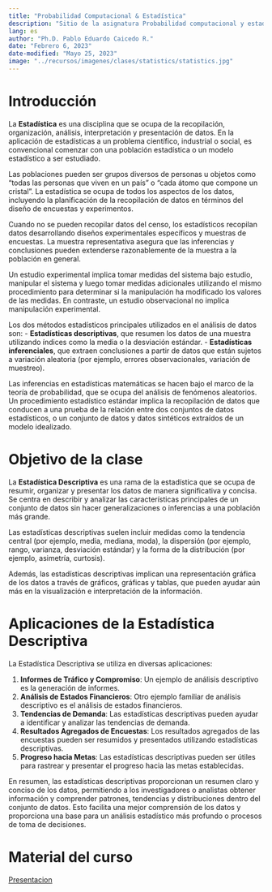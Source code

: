 ---
title: "Probabilidad Computacional & Estadística"
description: "Sitio de la asignatura Probabilidad computacional y estadística de la Uniautonoma del Cauca"
lang: es
author: "Ph.D. Pablo Eduardo Caicedo R."
date: "Febrero 6, 2023"
date-modified: "Mayo 25, 2023"
image: "../recursos/imagenes/clases/statistics/statistics.jpg"
---

# Introducción

La **Estadística** es una disciplina que se ocupa de la recopilación, organización, análisis, interpretación y presentación de datos. En la aplicación de estadísticas a un problema científico, industrial o social, es convencional comenzar con una población estadística o un modelo estadístico a ser estudiado.

Las poblaciones pueden ser grupos diversos de personas u objetos como "todas las personas que viven en un país" o "cada átomo que compone un cristal". La estadística se ocupa de todos los aspectos de los datos, incluyendo la planificación de la recopilación de datos en términos del diseño de encuestas y experimentos.

Cuando no se pueden recopilar datos del censo, los estadísticos recopilan datos desarrollando diseños experimentales específicos y muestras de encuestas. La muestra representativa asegura que las inferencias y conclusiones pueden extenderse razonablemente de la muestra a la población en general.

Un estudio experimental implica tomar medidas del sistema bajo estudio, manipular el sistema y luego tomar medidas adicionales utilizando el mismo procedimiento para determinar si la manipulación ha modificado los valores de las medidas. En contraste, un estudio observacional no implica manipulación experimental.

Los dos métodos estadísticos principales utilizados en el análisis de datos son: 
- **Estadísticas descriptivas**, que resumen los datos de una muestra utilizando índices como la media o la desviación estándar.
- **Estadísticas inferenciales**, que extraen conclusiones a partir de datos que están sujetos a variación aleatoria (por ejemplo, errores observacionales, variación de muestreo).

Las inferencias en estadísticas matemáticas se hacen bajo el marco de la teoría de probabilidad, que se ocupa del análisis de fenómenos aleatorios. Un procedimiento estadístico estándar implica la recopilación de datos que conducen a una prueba de la relación entre dos conjuntos de datos estadísticos, o un conjunto de datos y datos sintéticos extraídos de un modelo idealizado.

# Objetivo de la clase

La **Estadística Descriptiva** es una rama de la estadística que se ocupa de resumir, organizar y presentar los datos de manera significativa y concisa. Se centra en describir y analizar las características principales de un conjunto de datos sin hacer generalizaciones o inferencias a una población más grande. 

Las estadísticas descriptivas suelen incluir medidas como la tendencia central (por ejemplo, media, mediana, moda), la dispersión (por ejemplo, rango, varianza, desviación estándar) y la forma de la distribución (por ejemplo, asimetría, curtosis).

Además, las estadísticas descriptivas implican una representación gráfica de los datos a través de gráficos, gráficas y tablas, que pueden ayudar aún más en la visualización e interpretación de la información.

# Aplicaciones de la Estadística Descriptiva

La Estadística Descriptiva se utiliza en diversas aplicaciones:

1. **Informes de Tráfico y Compromiso**: Un ejemplo de análisis descriptivo es la generación de informes.
2. **Análisis de Estados Financieros**: Otro ejemplo familiar de análisis descriptivo es el análisis de estados financieros.
3. **Tendencias de Demanda**: Las estadísticas descriptivas pueden ayudar a identificar y analizar las tendencias de demanda.
4. **Resultados Agregados de Encuestas**: Los resultados agregados de las encuestas pueden ser resumidos y presentados utilizando estadísticas descriptivas.
5. **Progreso hacia Metas**: Las estadísticas descriptivas pueden ser útiles para rastrear y presentar el progreso hacia las metas establecidas.

En resumen, las estadísticas descriptivas proporcionan un resumen claro y conciso de los datos, permitiendo a los investigadores o analistas obtener información y comprender patrones, tendencias y distribuciones dentro del conjunto de datos. Esto facilita una mejor comprensión de los datos y proporciona una base para un análisis estadístico más profundo o procesos de toma de decisiones.

# Material del curso

[Presentacion](../pres/CompProbabilityStatistics.qmd)